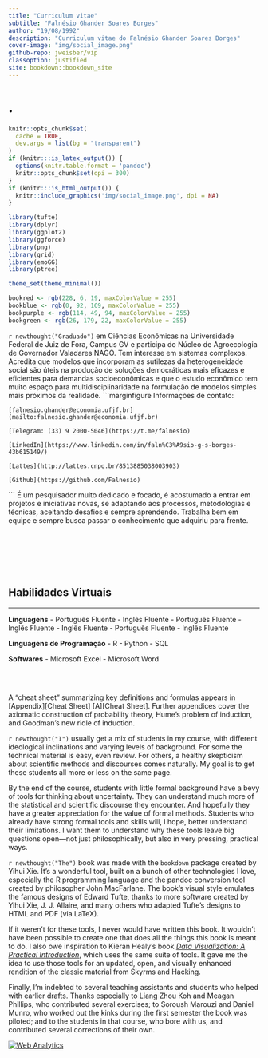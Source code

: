 ```yaml
---
title: "Curriculum vitae"
subtitle: "Falnésio Ghander Soares Borges"
author: "19/08/1992"
description: "Curriculum vitae do Falnésio Ghander Soares Borges"
cover-image: "img/social_image.png"
github-repo: jweisber/vip
classoption: justified
site: bookdown::bookdown_site
---
```


# . {-}

```r
knitr::opts_chunk$set(
  cache = TRUE,
  dev.args = list(bg = "transparent")
)
if (knitr:::is_latex_output()) {
  options(knitr.table.format = 'pandoc')
  knitr::opts_chunk$set(dpi = 300)
}
if (knitr:::is_html_output()) {
  knitr::include_graphics('img/social_image.png', dpi = NA)
}

library(tufte)
library(dplyr)
library(ggplot2)
library(ggforce)
library(png)
library(grid)
library(emoGG)
library(ptree)

theme_set(theme_minimal())

bookred <- rgb(228, 6, 19, maxColorValue = 255)
bookblue <- rgb(0, 92, 169, maxColorValue = 255)
bookpurple <- rgb(114, 49, 94, maxColorValue = 255)
bookgreen <- rgb(26, 179, 22, maxColorValue = 255)
```

`r newthought("Graduado")` em Ciências Econômicas na Universidade Federal de Juiz de Fora, Campus GV e participa do Núcleo de Agroecologia de Governador Valadares NAGÔ. Tem interesse em sistemas complexos. Acredita que modelos que incorporam as sutilezas da heterogeneidade social são úteis na produção de soluções democráticas mais eficazes e eficientes para demandas socioeconômicas e que o estudo econômico tem muito espaço para multidisciplinaridade na formulação de modelos simples mais próximos da realidade.
    ```marginfigure
    Informações de contato: 
      
    [falnesio.ghander@economia.ufjf.br](mailto:falnesio.ghander@economia.ufjf.br)
    
    [Telegram: (33) 9 2000-5046](https://t.me/falnesio)
    
    [LinkedIn](https://www.linkedin.com/in/faln%C3%A9sio-g-s-borges-43b615149/) 
        
    [Lattes](http://lattes.cnpq.br/8513885038003903)
    
    [Github](https://github.com/Falnesio)
  
```
É um pesquisador muito dedicado e focado, é acostumado a entrar em projetos e iniciativas novas, se adaptando aos processos, metodologias e técnicas, aceitando desafios e sempre aprendendo. Trabalha bem em equipe e sempre busca passar o conhecimento que adquiriu para frente.

<pre>





</pre>
Habilidades Virtuais
------
  ------

**Linguagens**
  - Português Fluente
  - Inglês Fluente
  - Português Fluente
  - Inglês Fluente
  - Inglês Fluente
  - Português Fluente
  - Inglês Fluente
  
**Linguagens de Programação**
  - R
  - Python
  - SQL
  
**Softwares**
  - Microsoft Excel
  - Microsoft Word

<pre>


</pre>
A "cheat sheet" summarizing key definitions and formulas appears in [Appendix][Cheat Sheet] [A][Cheat Sheet]. Further appendices cover the axiomatic construction of probability theory, Hume's problem of induction, and Goodman's new ridle of induction.

`r newthought("I")` usually get a mix of students in my course, with different ideological inclinations and varying levels of background. For some the technical material is easy, even review. For others, a healthy skepticism about scientific methods and discourses comes naturally. My goal is to get these students all more or less on the same page.

By the end of the course, students with little formal background have a bevy of tools for thinking about uncertainty. They can understand much more of the statistical and scientific discourse they encounter. And hopefully they have a greater appreciation for the value of formal methods. Students who already have strong formal tools and skills will, I hope, better understand their limitations. I want them to understand why these tools leave big questions open---not just philosophically, but also in very pressing, practical ways.

`r newthought("The")`  book was made with the `bookdown` package created by Yihui Xie. It's a wonderful tool, built on a bunch of other technologies I love, especially the R programming language and the pandoc conversion tool created by philosopher John MacFarlane. The book's visual style emulates the famous designs of Edward Tufte, thanks to more software created by Yihui Xie, J. J. Allaire, and many others who adapted Tufte's designs to HTML and PDF (via LaTeX).

If it weren't for these tools, I never would have written this book. It wouldn't have been possible to create one that does all the things this book is meant to do. I also owe inspiration to Kieran Healy's book [*Data Visualization: A Practical Introduction*](http://socviz.co/), which uses the same suite of tools. It gave me the idea to use those tools for an updated, open, and visually enhanced rendition of the classic material from Skyrms and Hacking.

Finally, I'm indebted to several teaching assistants and students who helped with earlier drafts. Thanks especially to Liang Zhou Koh and Meagan Phillips, who contributed several exercises; to Soroush Marouzi and Daniel Munro, who worked out the kinks during the first semester the book was piloted; and to the students in that course, who bore with us, and contributed several corrections of their own.


<!-- Default Statcounter code for Odds & Ends
https://jonathanweisberg.org/vip/ -->
<script type="text/javascript">
var sc_project=12077193; 
var sc_invisible=1; 
var sc_security="6995a8df"; 
</script>
<script type="text/javascript"
src="https://www.statcounter.com/counter/counter.js"
async></script>
<noscript><div class="statcounter"><a title="Web Analytics"
href="https://statcounter.com/" target="_blank"><img
class="statcounter"
src="https://c.statcounter.com/12077193/0/6995a8df/1/"
alt="Web Analytics"></a></div></noscript>
<!-- End of Statcounter Code -->